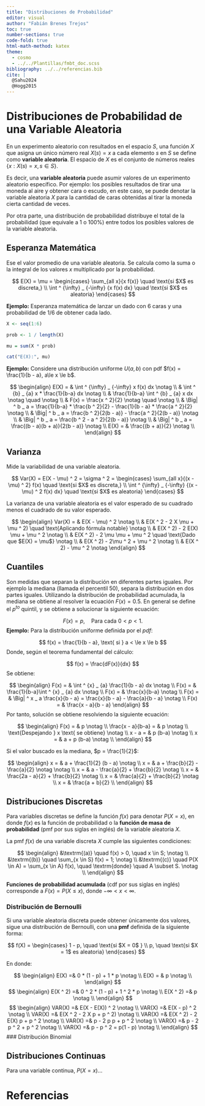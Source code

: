 ```yaml
---
title: "Distribuciones de Probabilidad"
editor: visual
author: "Fabián Brenes Trejos"
toc: true
number-sections: true
code-fold: true
html-math-method: katex
theme:
  - cosmo
  - ../../Plantillas/fmbt_doc.scss
bibliography: ../../referencias.bib
cite: |
  @Sahu2024
  @Hogg2015
---
```


# Distribuciones de Probabilidad de una Variable Aleatoria

En un experimento aleatorio con resultados en el espacio $S$, una función $X$ que asigna un único número real $X(s) = x$ a cada elemento $s$ en $S$ se define como **variable aleatoria**. El espacio de $X$ es el conjunto de números reales $\{x:X(s) = x, s \in S\}$.

Es decir, una **variable aleatoria** puede asumir valores de un experimento aleatorio específico. Por ejemplo: los posibles resultados de tirar una moneda al aire y obtener cara o escudo, en este caso, se puede denotar la variable aleatoria $X$ para la cantidad de caras obtenidas al tirar la moneda cierta cantidad de veces.

Por otra parte, una distribución de probabilidad distribuye el total de la probabilidad (que equivale a 1 o 100%) entre todos los posibles valores de la variable aleatoria.

## Esperanza Matemática

Ese el valor promedio de una variable aleatoria. Se calcula como la suma o la integral de los valores $x$ multiplicado por la probabilidad.

$$
  E(X) = \mu =
    \begin{cases}
      \sum_{all x}{x f(x)} \quad  \text{si $X$ es discreta,} \\
      \int ^ {\infty} _ {-\infty} {x f(x) dx} \quad  \text{si $X$ es aleatoria}
    \end{cases}    
$$

**Ejemplo:** Esperanza matemática de lanzar un dado con 6 caras y una probabilidad de $1 / 6$ de obtener cada lado.

```r

X <- seq(1:6)

prob <- 1 / length(X)

mu = sum(X * prob)

cat("E(X):", mu)

```

**Ejemplo:** Considere una distribución uniforme $U(a,b)$ con pdf $f(x) = \frac{1}{b - a}, a\le x \le b$.

$$
\begin{align}
E(X) = & \int ^ {\infty} _ {-\infty} x f(x) dx \notag \\
& \int ^ {b} _ {a} x * \frac{1}{b-a} dx \notag \\
& \frac{1}{b-a} \int ^ {b} _ {a} x  dx \notag \quad \notag \\
& F(x) = \frac{x ^ 2}{2} \notag \quad \notag \\
& \Big| ^ b _ a = \frac{1}{b-a} * \frac{b ^ 2}{2} - \frac{1}{b - a} * \frac{a ^ 2}{2} \notag \\ 
& \Big| ^ b _ a = \frac{b ^ 2}{2(b - a)} - \frac{a ^ 2}{2(b - a)} \notag \\
& \Big| ^ b _ a = \frac{b ^ 2 - a ^ 2}{2(b - a)} \notag \\
& \Big| ^ b _ a = \frac{(b - a)(b + a)}{2(b - a)} \notag \\
E(X) = & \frac{(b + a)}{2} \notag \\
\end{align}
$$

## Varianza

Mide la variabilidad de una variable aleatoria.

$$
  Var(X)  = E(X - \mu) ^ 2 = \sigma ^ 2 = 
    \begin{cases}
      \sum_{all x}{(x - \mu) ^ 2} f(x) \quad  \text{si $X$ es discreta,} \\
      \int ^ {\infty} _ {-\infty} {(x - \mu) ^ 2 f(x) dx} \quad  \text{si $X$ es aleatoria}
    \end{cases}    
$$

La varianza de una variable aleatoria es el valor esperado de su cuadrado menos el cuadrado de su valor esperado.

$$
\begin{align}
Var(X) = & E(X - \mu) ^ 2 \notag \\
& E(X ^ 2 - 2 X \mu + \mu ^ 2) \quad \text{Aplicando fórmula notable} \notag \\
& E(X ^ 2) - 2 E(X) \mu + \mu ^ 2 \notag \\
& E(X ^ 2) - 2 \mu \mu + \mu ^ 2 \quad \text{Dado que $E(X) = \mu$} \notag \\
& E(X ^ 2) - 2\mu ^ 2 + \mu ^ 2 \notag \\
& E(X ^ 2) - \mu ^ 2 \notag
\end{align}
$$

## Cuantiles

Son medidas que separan la distribución en diferentes partes iguales. Por ejemplo la mediana (llamada el percentil 50), separa la distribución en dos partes iguales. Utilizando la distribución de probabilidad acumulada, la mediana se obtiene al resolver la ecuación $F(x) = 0.5$. En general se define el $p ^ {to}$ quintil, y se obtiene a solucionar la siguiente ecuación:

$$
F(x) = p, \quad \text{Para cada } 0 < p < 1.
$$ **Ejemplo:** Para la distribución uniforme definida por el *pdf*:

$$
f(x) = \frac{1}{b - a}, \text{ si }  a < \le x \le b
$$ Donde, según el teorema fundamental del cálculo:

$$
f(x) =  \frac{dF(x)}{dx}
$$ Se obtiene:

$$
\begin{align}
F(x) = & \int ^ {x} _ {a} \frac{1}{b - a} dx  \notag \\
F(x) = &  \frac{1}{b-a}\int ^ {x} _ {a} dx \notag \\
F(x) = &  \frac{x}{b-a} \notag \\
F(x) = &  \Big| ^ x _ a \frac{x}{b - a} = \frac{x}{b - a} - \frac{a}{b - a} \notag \\
F(x) = & \frac{x - a}{b - a} 
\end{align}
$$ 
Por tanto, solución se obtiene resolviendo la siguiente ecuación: 

$$
\begin{align}
F(x) = & p  \notag \\
\frac{x - a}{b-a} = & p \notag \\
\text{Despejando } x \text{ se obtiene} \notag \\
x - a = & p (b-a) \notag \\
x  = & a + p (b-a) \notag \\
\end{align}
$$

Si el valor buscado es la mediana, $p = \frac{1}{2}$:

$$
\begin{align}
x = & a + \frac{1}{2} (b - a) \notag \\
x = & a + \frac{b}{2} - \frac{a}{2} \notag \notag \\
x = & a - \frac{a}{2} + \frac{b}{2} \notag \\
x = & \frac{2a - a}{2} + \frac{b}{2} \notag \\
x = & \frac{a}{2}  + \frac{b}{2} \notag \\
x = & \frac{a + b}{2}  \\
\end{align}
$$

## Distribuciones Discretas

Para variables discretas se define la función $f(x)$ para denotar $P(X = x)$, en donde $f(x)$ es la función de probabilidad o la **función de masa de probabilidad** (pmf por sus siglas en inglés) de la variable aleatoria $X$.

La pmf $f(x)$ de una variable discreta $X$ cumple las siguientes condiciones:

$$
\begin{align}
&\textrm{(a)} \quad f(x) > 0, \quad x \in S; \notag \\
&\textrm{(b)} \quad \sum_{x \in S} f(x) = 1; \notag \\
&\textrm{(c)} \quad P(X \in A) = \sum_{x \in A} f(x), \quad \textrm{donde} \quad A \subset S. \notag \\   
\end{align}
$$

**Funciones de probabilidad acumulada** (cdf por sus siglas en inglés) corresponde a $F(x) = P(X \leq x)$, donde $-\infty < x < \infty$.

### Distribución de Bernoulli

Si una variable aleatoria discreta  puede obtener únicamente dos valores, sigue una distribución de Bernoulli, con una **pmf** definida de la siguiente forma:

$$
  f(X) = 
    \begin{cases}
      1 - p, \quad  \text{si $X = 0$ } \\
      p, \quad  \text{si $X = 1$ es aleatoria}
    \end{cases}    
$$

En donde: 

$$
\begin{align}
E(X) =& 0 * (1 - p) + 1 * p \notag \\
E(X) = & p \notag \\
\end{align}
$$
$$
\begin{align}
E(X ^ 2) =& 0 ^ 2 * (1 - p) + 1 ^ 2 * p \notag \\
E(X ^ 2) =& p \notag \\
\end{align}
$$
$$
\begin{align}
VAR(X) =& E(X - E(X)) ^ 2 \notag \\
VAR(X) =& E(X - p) ^ 2 \notag \\
VAR(X) =& E(X ^ 2 - 2 X p + p ^ 2) \notag \\
VAR(X) =& E(X ^ 2) - 2 E(X) p + p ^ 2 \notag \\
VAR(X) =& p - 2 p p + p ^ 2 \notag \\
VAR(X) =& p - 2 p ^ 2 + p ^ 2 \notag \\
VAR(X) =& p -  p ^ 2 = p(1 - p)  \notag \\
\end{align}
$$
### Distribución Binomial

## Distribuciones Continuas

Para una variable continua, $P(X = x)$...


# Referencias
